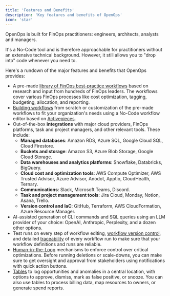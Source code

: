 ```yaml
---
title: 'Features and Benefits'
description: 'Key features and benefits of OpenOps'
icon: 'star'
---
```


OpenOps is built for FinOps practitioners: engineers, architects, analysts and managers.

It's a No-Code tool and is therefore approachable for practitioners without an extensive technical background. However, it still allows you to "drop into" code whenever you need to.

Here's a rundown of the major features and benefits that OpenOps provides:

* A pre-made [library of FinOps best-practice workflows](/workflow-management/workflow-templates) based on research and input from hundreds of FinOps leaders. The workflows cover various FinOps processes like cost optimization, tagging, budgeting, allocation, and reporting.
* [Building workflows](/workflow-management/building-workflows) from scratch or customization of the pre-made workflows to fit your organization's needs using a No-Code workflow editor based on [Activepieces](https://www.activepieces.com/docs/getting-started/introduction).
* Out-of-the-box **integrations** with major cloud providers, FinOps platforms, task and project managers, and other relevant tools. These include:
    * **Managed databases**: Amazon RDS, Azure SQL, Google Cloud SQL, Cloud Firestore.
    * **Buckets and storage**: Amazon S3, Azure Blob Storage, Google Cloud Storage.
    * **Data warehouses and analytics platforms**: Snowflake, Databricks, BigQuery.
    * **Cloud cost and optimization tools**: AWS Compute Optimizer, AWS Trusted Advisor, Azure Advisor, Anodot, Apptio, CloudHealth, Ternary.
    * **Communications**: Slack, Microsoft Teams, Discord.
    * **Task and project management tools**: Jira Cloud, Monday, Notion, Asana, Trello.
    * **Version control and IaC**: GitHub, Terraform, AWS CloudFormation, Azure Resource Manager.
* AI-assisted generation of CLI commands and SQL queries using an LLM provider of your choice: OpenAI, Anthropic, Perplexity, and a dozen other options.
* Test runs on every step of workflow editing, [workflow version control](/workflow-management/workflow-version-history-lifecycle), and detailed [traceability](/workflow-management/investigate-workflow-run) of every workflow run to make sure that your workflow definitions and runs are reliable.
* [Human-in-the-Loop](/workflow-management/human-in-the-loop) mechanisms to enforce control over critical optimizations. Before running deletions or scale-downs, you can make sure to get oversight and approval from stakeholders using notifications with quick action buttons.
* [Tables](reporting-analytics) to log opportunities and anomalies in a central location, with options to approve, dismiss, mark as false positive, or snooze. You can also use tables to process billing data, map resources to owners, or generate spend reports.

